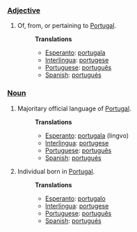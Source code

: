 ===[[Adjective]]===
#Of, from, or pertaining to [[w:Portugal|Portugal]].
#:'''Translations'''
#:*[[Esperanto]]: [[portugala]]
#:*[[Interlingua]]: [[portugese]]
#:*[[Portuguese]]: [[português]]
#:*[[Spanish]]: [[portugués]]
===[[Noun]]===
#Majoritary official language of [[w:Portugal|Portugal]].
#:'''Translations'''
#:*[[Esperanto]]: [[portugala]] (lingvo)
#:*[[Interlingua]]: [[portugese]]
#:*[[Portuguese]]: [[português]]
#:*[[Spanish]]: [[portugués]]
#Individual born in [[w:Portugal|Portugal]].
#:'''Translations'''
#:*[[Esperanto]]: [[portugalo]]
#:*[[Interlingua]]: [[portugese]]
#:*[[Portuguese]]: [[português]]
#:*[[Spanish]]: [[portugués]]